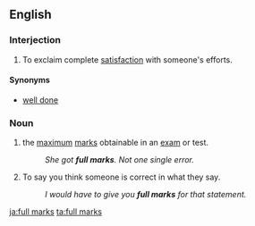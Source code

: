 ==English==

===Interjection===
{{en-interj}}

#To exclaim complete [[satisfaction]] with someone's efforts. 

====Synonyms====
* [[well done]]

===Noun===
{{en-plural noun|head=[[full]] [[marks]]'''}}

# the [[maximum]] [[marks]] obtainable in an [[exam]] or test.
#:''She got '''full marks'''. Not one single error.''
# {{idiomatic|by extension}} To say you think someone is correct in what they say.
#:''I would have to give you '''full marks''' for that statement.''

[[ja:full marks]]
[[ta:full marks]]